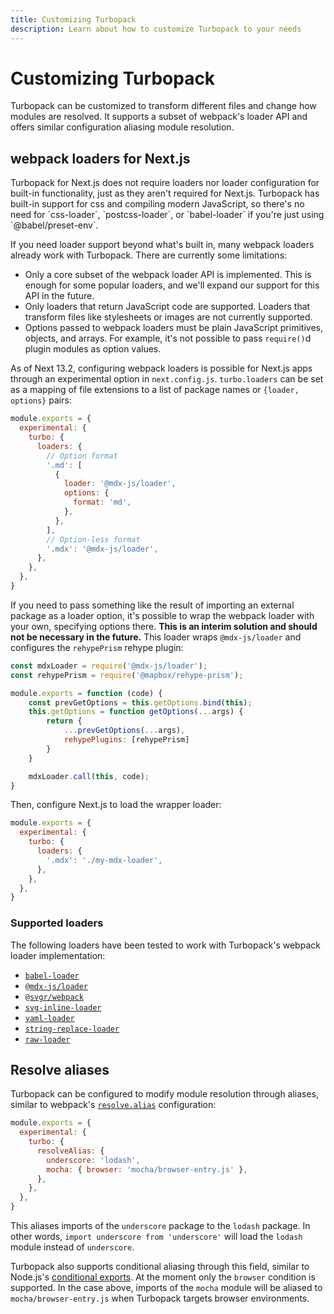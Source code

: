 ```yaml
---
title: Customizing Turbopack
description: Learn about how to customize Turbopack to your needs
---
```



# Customizing Turbopack

Turbopack can be customized to transform different files and change how modules are resolved. It supports a subset of webpack's loader API and offers similar configuration aliasing module resolution.

## webpack loaders for Next.js

<Callout type="info">
  Turbopack for Next.js does not require loaders nor loader configuration for built-in functionality, just as they aren't required for Next.js. Turbopack has built-in support for css and compiling modern JavaScript, so there's no need for `css-loader`, `postcss-loader`, or `babel-loader` if you're just using `@babel/preset-env`.
</Callout>

If you need loader support beyond what's built in, many webpack loaders already work with Turbopack. There are currently some limitations:

- Only a core subset of the webpack loader API is implemented. This is enough for some popular loaders, and we'll expand our support for this API in the future.
- Only loaders that return JavaScript code are supported. Loaders that transform files like stylesheets or images are not currently supported.
- Options passed to webpack loaders must be plain JavaScript primitives, objects, and arrays. For example, it's not possible to pass `require()`d plugin modules as option values.

As of Next 13.2, configuring webpack loaders is possible for Next.js apps through an experimental option in `next.config.js`. `turbo.loaders` can be set as a mapping of file extensions to a list of package names or `{loader, options}` pairs:

```js filename="next.config.js"
module.exports = {
  experimental: {
    turbo: {
      loaders: {
        // Option format
        '.md': [
          {
            loader: '@mdx-js/loader',
            options: {
              format: 'md',
            },
          },
        ],
        // Option-less format
        '.mdx': '@mdx-js/loader',
      },
    },
  },
}
```

If you need to pass something like the result of importing an external package as a loader option, it's possible to wrap the webpack loader with your own, specifying options there. **This is an interim solution and should not be necessary in the future.** This loader wraps `@mdx-js/loader` and configures the `rehypePrism` rehype plugin:

```js filename="my-mdx-loader.js"
const mdxLoader = require('@mdx-js/loader');
const rehypePrism = require('@mapbox/rehype-prism');

module.exports = function (code) {
	const prevGetOptions = this.getOptions.bind(this);
	this.getOptions = function getOptions(...args) {
		return {
			...prevGetOptions(...args),
			rehypePlugins: [rehypePrism]
		}
	}

	mdxLoader.call(this, code);
}
```

Then, configure Next.js to load the wrapper loader:

```js filename="next.config.js"
module.exports = {
  experimental: {
    turbo: {
      loaders: {
        '.mdx': './my-mdx-loader',
      },
    },
  },
}
```

### Supported loaders

The following loaders have been tested to work with Turbopack's webpack loader implementation:

- [`babel-loader`](https://www.npmjs.com/package/babel-loader)
- [`@mdx-js/loader`](https://www.npmjs.com/package/@mdx-js/loader)
- [`@svgr/webpack`](https://www.npmjs.com/package/@svgr/webpack)
- [`svg-inline-loader`](https://www.npmjs.com/package/svg-inline-loader)
- [`yaml-loader`](https://www.npmjs.com/package/yaml-loader)
- [`string-replace-loader`](https://www.npmjs.com/package/string-replace-loader)
- [`raw-loader`](https://www.npmjs.com/package/raw-loader)

## Resolve aliases

Turbopack can be configured to modify module resolution through aliases, similar to webpack's [`resolve.alias`](https://webpack.js.org/configuration/resolve/#resolvealias) configuration:

```js filename="next.config.js"
module.exports = {
  experimental: {
    turbo: {
      resolveAlias: {
        underscore: 'lodash',
        mocha: { browser: 'mocha/browser-entry.js' },
      },
    },
  },
}
```

This aliases imports of the `underscore` package to the `lodash` package. In other words, `import underscore from 'underscore'` will load the `lodash` module instead of `underscore`.

Turbopack also supports conditional aliasing through this field, similar to Node.js's [conditional exports](https://nodejs.org/docs/latest-v18.x/api/packages.html#conditional-exports). At the moment only the `browser` condition is supported. In the case above, imports of the `mocha` module will be aliased to `mocha/browser-entry.js` when Turbopack targets browser environments.
